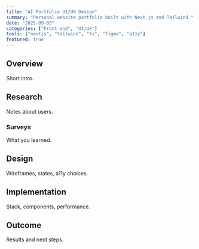 ```yaml
---
title: "AI Portfolio UI/UX Design"
summary: "Personal website portfolio built with Next.js and Tailwind."
date: "2025-09-03"
categories: ["Front-end", "UI/UX"]
tools: ["nextjs", "tailwind", "ts", "figma", "a11y"]
featured: true
---
```


## Overview
Short intro.

## Research
Notes about users.

### Surveys
What you learned.

## Design
Wireframes, states, a11y choices.

## Implementation
Stack, components, performance.

## Outcome
Results and next steps.